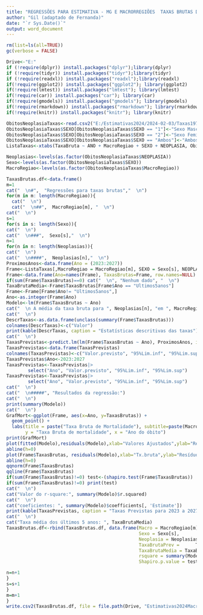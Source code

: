 ---
title: "REGRESSÕES PARA ESTIMATIVA - MG E MACRORREGIÕES  TAXAS BRUTAS DE MORTALIDADE"
author: "Gil (adaptado de Fernanda)"
date: "`r Sys.Date()`"
output: word_document
---
```{r CarregaLibraries, echo = FALSE, message = FALSE, warning = FALSE, include=FALSE}
rm(list=ls(all=TRUE))
gc(verbose = FALSE)

Drive<-"E:"
if (!require(dplyr)) install.packages("dplyr");library(dplyr)
if (!require(tidyr)) install.packages("tidyr");library(tidyr)
if (!require(readxl)) install.packages("readxl");library(readxl)
if(!require(ggplot2)) install.packages("ggplot2"); library(ggplot2)
if(!require(lmtest)) install.packages("lmtest"); library(lmtest)
if(!require(car)) install.packages("car"); library(car)
if(!require(gmodels)) install.packages("gmodels"); library(gmodels)
if(!require(rmarkdown)) install.packages("rmarkdown"); library(rmarkdown)
if(!require(knitr)) install.packages("knitr"); library(knitr)
```


```{r Leitura-da-base, echo = FALSE}
ObitosNeoplasiaTaxas<-read.csv2("E:/Estimativas2024/2024-02-03/Taxas1979-2022 por Macro, Sexo e Neoplasia.csv", fileEncoding = "Latin1")
ObitosNeoplasiaTaxas$SEXO[ObitosNeoplasiaTaxas$SEXO == "1"]<-"Sexo Masculino"
ObitosNeoplasiaTaxas$SEXO[ObitosNeoplasiaTaxas$SEXO == "2"]<-"Sexo Feminino"
ObitosNeoplasiaTaxas$SEXO[ObitosNeoplasiaTaxas$SEXO == "Ambos"]<-"Ambos os sexos"
ListaTaxas<-xtabs(TaxaBruta ~ ANO + MacroRegiao + SEXO + NEOPLASIA, ObitosNeoplasiaTaxas)
```
```{r prepara-variaveis, echo = FALSE}
Neoplasias<-levels(as.factor(ObitosNeoplasiaTaxas$NEOPLASIA))
Sexo<-levels(as.factor(ObitosNeoplasiaTaxas$SEXO))
MacroRegiao<-levels(as.factor(ObitosNeoplasiaTaxas$MacroRegiao))
```
```{r TaxasBrutas,fig.width=6,echo=FALSE,message=FALSE,results="asis"}
TaxasBrutas.df<-data.frame()
m=1
cat("  \n#",  "Regressões para taxas brutas","  \n")
for(m in m: length(MacroRegiao)){
  cat("  \n")
  cat("  \n##",  MacroRegiao[m], "  \n")
cat("  \n")
s=1
for(s in s: length(Sexo)){
cat("  \n")  
cat("  \n###",  Sexo[s],"  \n")
n=1
for(n in n: length(Neoplasias)){
cat("  \n")  
cat("  \n####",  Neoplasias[n],"  \n")
ProximosAnos<-data.frame(Ano = (2023:2027))
Frame<-ListaTaxas[,MacroRegiao = MacroRegiao[m], SEXO = Sexo[s], NEOPLASIAS = Neoplasias[n]]
Frame<-data.frame(Ano=names(Frame), TaxasBrutas=Frame, row.names=NULL)
if(sum(Frame$TaxasBrutas)==0) cat("  \n", "Nenhum dado", "  \n")
TaxaBrutaMedia<-Frame$TaxasBrutas[Frame$Ano == "Ultimos5anos"]
Frame<-Frame[Frame$Ano!= "Ultimos5anos",]
Ano<-as.integer(Frame$Ano)
Modelo<-lm(Frame$TaxasBrutas ~ Ano)
cat("  \n A média da taxa bruta para ", Neoplasias[n], "em ", MacroRegiao[m],  " e ", Sexo[s], "foi de ", mean(Frame$TaxasBrutas), "variando de ", min(Frame$TaxasBrutas), "a ", max(Frame$TaxasBrutas), "  \n")
cat("  \n")
DescrTaxas<-as.data.frame(unclass(summary(Frame$TaxasBrutas)))
colnames(DescrTaxas)<-c("Valor")
print(kable(DescrTaxas, caption = "Estatísticas descritivas das taxas"))
cat("  \n")
TaxasPrevistas<-predict.lm(lm(Frame$TaxasBrutas ~ Ano), ProximosAnos, interval = "confidence")
TaxasPrevistas<-data.frame(TaxasPrevistas)
colnames(TaxasPrevistas)<-c("Valor.previsto", "95%Lim.inf", "95%Lim.sup")
TaxasPrevistas$Ano<-2023:2027
TaxasPrevistas<-TaxasPrevistas|>
        select("Ano", "Valor.previsto", "95%Lim.inf", "95%Lim.sup")
TaxasPrevistas<-TaxasPrevistas|>
        select("Ano", "Valor.previsto", "95%Lim.inf", "95%Lim.sup")
cat("  \n")
cat("  \n#####", "Resultados da regressão:")
cat("  \n")
print(summary(Modelo))
cat("  \n")
GrafMort<-ggplot(Frame, aes(x=Ano, y=TaxasBrutas)) +
  geom_point() +
  labs(title = paste("Taxa Bruta de Mortalidade"), subtitle=paste(MacroRegiao[m], " - ",                    Neoplasias[n], " - ", Sexo[s]),
       y = "Taxa Bruta de mortalidade", x = "Ano do óbito")
print(GrafMort)
plot(fitted(Modelo),residuals(Modelo),xlab="Valores Ajustados",ylab="Resíduos")
abline(h=0)
plot(Frame$TaxasBrutas, residuals(Modelo),xlab="Tx.bruta",ylab="Resíduos")
abline(h=0)
qqnorm(Frame$TaxasBrutas)
qqline(Frame$TaxasBrutas)
if(sum(Frame$TaxasBrutas)!=0) test<-(shapiro.test(Frame$TaxasBrutas))
if(sum(Frame$TaxasBrutas)!=0) print(test)
cat("  \n")
cat("Valor do r-square:", summary(Modelo)$r.squared)
cat("  \n")
cat("coeficientes: ", summary(Modelo)$coefficients[, 'Estimate'])
print(kable(TaxasPrevistas, caption = "Taxas Previstas para 2023 a 2027"))
cat("  \n")
cat("Taxa média dos últimos 5 anos: ", TaxaBrutaMedia)
TaxasBrutas.df<-rbind(TaxasBrutas.df, data.frame(Macro = MacroRegiao[m],
                                                 Sexo = Sexo[s],
                                                 Neoplasia = Neoplasias[n],
                                                 TaxaBrutaPrev =      TaxasPrevistas$Valor.previsto[TaxasPrevistas$Ano == 2024],
                                                 TaxaBrutaMedia = TaxaBrutaMedia,
                                                 rsquare = summary(Modelo)$r.squared,
                                                 Shapiro.p.value = test$p.value))

n=n+1
}
s=s+1
}
m=m+1
}
write.csv2(TaxasBrutas.df, file = file.path(Drive, "Estimativas2024MacroCorretas/RegressoesTxBruta/TaxasBrutasProjetadas.csv"), row.names = FALSE, fileEncoding = "Latin1")
```
